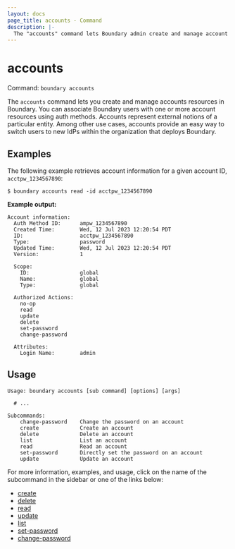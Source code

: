 ```yaml
---
layout: docs
page_title: accounts - Command
description: |-
  The "accounts" command lets Boundary admin create and manage account resources.
---
```


# accounts

Command: `boundary accounts`

The `accounts` command lets you create and manage accounts resources in Boundary.
You can associate Boundary users with one or more account resources using auth methods.
Accounts represent external notions of a particular entity.
Among other use cases, accounts provide an easy way to switch users to new IdPs within the organization that deploys Boundary.

## Examples

The following example retrieves account information for a given account ID, `acctpw_1234567890`:

```shell-session
$ boundary accounts read -id acctpw_1234567890
```

**Example output:**

<CodeBlockConfig hideClipboard>

```plaintext
Account information:
  Auth Method ID:      ampw_1234567890
  Created Time:        Wed, 12 Jul 2023 12:20:54 PDT
  ID:                  acctpw_1234567890
  Type:                password
  Updated Time:        Wed, 12 Jul 2023 12:20:54 PDT
  Version:             1

  Scope:
    ID:                global
    Name:              global
    Type:              global

  Authorized Actions:
    no-op
    read
    update
    delete
    set-password
    change-password

  Attributes:
    Login Name:        admin
```

</CodeBlockConfig>

## Usage

<CodeBlockConfig hideClipboard>

```shell-session
Usage: boundary accounts [sub command] [options] [args]

  # ...

Subcommands:
    change-password    Change the password on an account
    create             Create an account
    delete             Delete an account
    list               List an account
    read               Read an account
    set-password       Directly set the password on an account
    update             Update an account
```

</CodeBlockConfig>

For more information, examples, and usage, click on the name
of the subcommand in the sidebar or one of the links below:

- [create](/boundary/docs/api-clients/commands/accounts/create)
- [delete](/boundary/docs/api-clients/commands/accounts/delete)
- [read](/boundary/docs/api-clients/commands/accounts/read)
- [update](/boundary/docs/api-clients/commands/accounts/update)
- [list](/boundary/docs/api-clients/commands/accounts/list)
- [set-password](/boundary/docs/api-clients/commands/accounts/set-password)
- [change-password](/boundary/docs/api-clients/commands/accounts/change-password)
